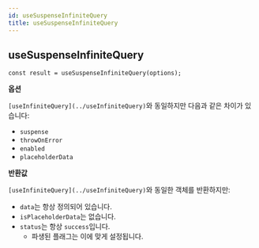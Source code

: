 ```yaml
---
id: useSuspenseInfiniteQuery
title: useSuspenseInfiniteQuery
---
```


## useSuspenseInfiniteQuery

```tsx
const result = useSuspenseInfiniteQuery(options);
```

**옵션**

`[useInfiniteQuery](../useInfiniteQuery)`와 동일하지만 다음과 같은 차이가 있습니다:

- `suspense`
- `throwOnError`
- `enabled`
- `placeholderData`

**반환값**

`[useInfiniteQuery](../useInfiniteQuery)`와 동일한 객체를 반환하지만:

- `data`는 항상 정의되어 있습니다.
- `isPlaceholderData`는 없습니다.
- `status`는 항상 `success`입니다.
  - 파생된 플래그는 이에 맞게 설정됩니다.
